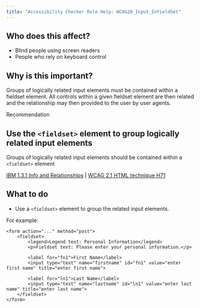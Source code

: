 ```yaml
---
title: "Accessibility Checker Rule Help: WCAG20_Input_InFieldSet"
---
```


<div className="toolHelp">
<Row>
<Column colLg={5} colMd={3} colSm={4} className="toolLeft">

## Who does this affect?

 * Blind people using screen readers
 * People who rely on keyboard control

## Why is this important?

Groups of logically related input elements must be contained within a fieldset element. All controls within a given fieldset element are then related and the relationship may then provided to the user by user agents.

</Column>
<Column colLg={11} colMd={5} colSm={4} className="toolMain">

<div id="locLevel" className="level-violation">Recommendation</div>

## Use the `<fieldset>` element to group logically related input elements
Groups of logically related input elements should be contained within a `<fieldset>` element

[IBM 1.3.1 Info and Relationships](http://www.ibm.com/able/guidelines/ci162/info_and_relationships.html) | [WCAG 2.1 HTML technique H71](https://www.w3.org/WAI/WCAG21/Techniques/html/H71)

<div id="locSnippet"></div>

## What to do

 * Use a `<fieldset>` element to group the related input elements.

For example:

```
<form action="..." method="post">
    <fieldset>
        <legend>Legend text: Personal Information</legend>
        <p>Fieldset text: Please enter your personal information.</p>

        <label for="fn1">First Name</label>
        <input type="text" name="firstname" id="fn1" value="enter first name" title="enter first name">

        <label for="ln1">Last Name</label>
        <input type="text" name="lastname" id="ln1" value="enter last name" title="enter last name">
    </fieldset>
</form>
```

</Column>
</Row>
</div>

